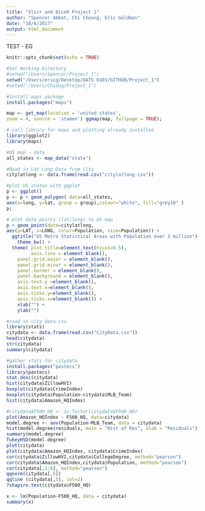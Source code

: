 ```yaml
---
title: "Slicr and DiceR Project 1"
author: "Spencer Abbot, Chi Cheung, Eric Goldman"
date: "10/4/2017"
output: html_document
---
```

TEST - EG
```r
knitr::opts_chunk$set(echo = TRUE)

#Set Working Directory
#setwd("/Users/Spencer/Project_1")
setwd("/Users/ericg/Desktop/DATS 6101/GITHUB/Project_1")
#setwd("/Users/Chidog/Project_1")
```

```r
#install maps package
install.packages("maps")

map <- get_map(location = 'united states', 
zoom = 4, source = 'stamen') ggmap(map, fullpage = TRUE);

# call library for maps and plotting already installed 
library(ggplot2)
library(maps)

#US map - data
all_states <- map_data("state")

#Read in Lat Long Data from City
citylatlong <- data.frame(read.csv("citylatlong.csv"))

#plot US states with ggplot
p <- ggplot()
p <- p + geom_polygon( data=all_states, 
aes(x=long, y=lat, group = group),colour="white", fill="grey10" )
p;

# plot data points (lat/long) to US map
p + geom_point(data=citylatlong, 
aes(y=LAT, x=LONG, color=Population, size=Population)) +
  ggtitle("US Metro Statistical Areas with Population over 1 million")+
    theme_bw() +
  theme( plot.title=element_text(hjust=0.5),
         axis.line = element_blank(),
    panel.grid.major = element_blank(),
    panel.grid.minor = element_blank(),
    panel.border = element_blank(),
    panel.background = element_blank(),
    axis.text.y =element_blank(),
    axis.text.x=element_blank(),
    axis.ticks.y=element_blank(),
    axis.ticks.x=element_blank()) +
    xlab("") + 
    ylab("")
```

```r
#read in city data csv
library(stats)
citydata <- data.frame(read.csv("CityData.csv"))
head(citydata)
str(citydata)
summary(citydata)

#gather stats for citydata
install.packages("pastecs")
library(pastecs)
stat.desc(citydata)
hist(citydata$ZillowHVI)
boxplot(citydata$CrimeIndex)
boxplot(citydata$Population~citydata$MLB_Team)
hist(citydata$Amazon_HQIndex)
```

```r
#citydata$F500_HQ <- as.factor(citydata$F500_HQ)
plot(Amazon_HQIndex ~ F500_HQ, data=citydata)
model.degree <- aov(Population~MLB_Team, data = citydata)
hist(model.degree$residuals, main = "Hist of Res", xlab = "Residuals")
summary(model.degree)
TukeyHSD(model.degree)
plot(citydata)
plot(citydata$Amazon_HQIndex, citydata$CrimeIndex)
cor(citydata$ZillowHVI,citydata$CollegeDegree, method="pearson")
cor(citydata$Amazon_HQIndex,citydata$Population, method="pearson")
cor(citydata[,2:8], method="pearson")
qqnorm(citydata[,5])
qqline (citydata[,5], col=2)
?shapiro.test(citydata$F500_HQ)
```

```r
x <- lm(Population~F500_HQ, data = citydata)
summary(x)
```
